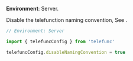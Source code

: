 
**Environment**: Server.

Disable the telefunction naming convention, See <Link href="/event-based#naming-convention" />.

```js
// Environment: Server

import { telefuncConfig } from 'telefunc'

telefuncConfig.disableNamingConvention = true
```
